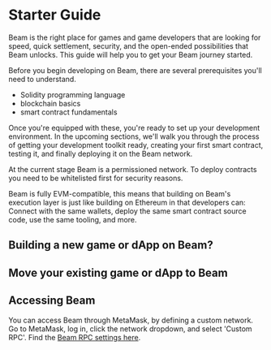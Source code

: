 
# Starter Guide
 
Beam is the right place for games and game developers that are looking for speed, quick settlement, security, and the open-ended possibilities that Beam unlocks. This guide will help you to get your Beam journey started.   

Before you begin developing on Beam, there are several prerequisites you'll need to understand. 

 - Solidity programming language
 - blockchain basics
 - smart contract fundamentals

Once you're equipped with these, you're ready to set up your development environment. In the upcoming sections, we'll walk you through the process of getting your development toolkit ready, creating your first smart contract, testing it, and finally deploying it on the Beam network.

<Callout type="info">
  At the current stage Beam is a permissioned network. To deploy contracts you need to be whitelisted first for security reasons. 
</Callout>

Beam is fully EVM-compatible, this means that building on Beam's execution layer is just like building on Ethereum in that developers can: Connect with the same wallets, deploy the same smart contract source code, use the same tooling, and more.


## Building a new game or dApp on Beam?

## Move your existing game or dApp to Beam

## Accessing Beam

You can access Beam through MetaMask, by defining a custom network. Go to MetaMask, log in, click the network dropdown, and select 'Custom RPC'. Find the [Beam RPC settings here](/get-started/rpc).